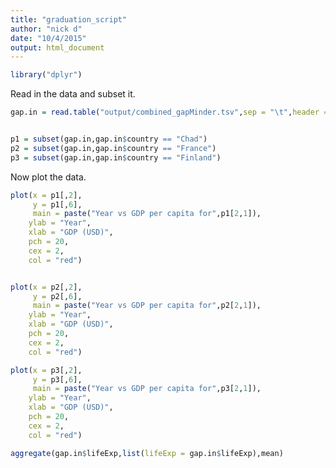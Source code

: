 ```yaml
---
title: "graduation_script"
author: "nick d"
date: "10/4/2015"
output: html_document
---
```




```r
library("dplyr")
```

Read in the data and subset it.

```r
gap.in = read.table("output/combined_gapMinder.tsv",sep = "\t",header = TRUE)


p1 = subset(gap.in,gap.in$country == "Chad")
p2 = subset(gap.in,gap.in$country == "France")
p3 = subset(gap.in,gap.in$country == "Finland")

```

Now plot the data.

```r
plot(x = p1[,2],
     y = p1[,6],
     main = paste("Year vs GDP per capita for",p1[2,1]),
    ylab = "Year",
    xlab = "GDP (USD)",
    pch = 20,
    cex = 2,
    col = "red")


plot(x = p2[,2],
     y = p2[,6],
     main = paste("Year vs GDP per capita for",p2[2,1]),
    ylab = "Year",
    xlab = "GDP (USD)",
    pch = 20,
    cex = 2,
    col = "red")

plot(x = p3[,2],
     y = p3[,6],
     main = paste("Year vs GDP per capita for",p3[2,1]),
    ylab = "Year",
    xlab = "GDP (USD)",
    pch = 20,
    cex = 2,
    col = "red")

```


```r
aggregate(gap.in$lifeExp,list(lifeExp = gap.in$lifeExp),mean)
```